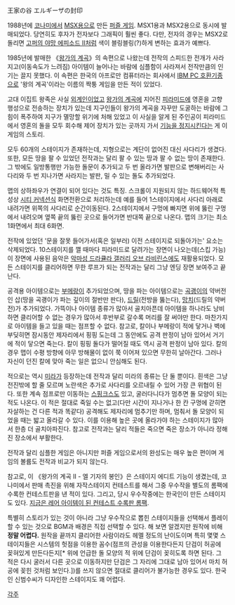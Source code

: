 王家の谷 エルギーザの封印

1988년에 [[코나미]]에서 [[MSX]]용으로 만든 [[퍼즐 게임]]. MSX1용과 MSX2용으로 동시에 발매되었다. 당연히도 후자가 전자보다 그래픽이 훨씬 좋다. 다만, 전자의 경우는 MSX2로 돌리면 [[고퍼의 야망 에피소드 II]]처럼 색이 블링블링(?)하게 변하는 효과가 예쁘다.

1985년에 발매한 《[[왕가의 계곡(게임)|왕가의 계곡]]》의 속편으로 나왔는데 전작의 스피드한 전개가 사라지고(이동속도가 느려짐) 아이템이 늘어나는 바람에 심플함이 사라져서 전작만큼의 인기는 끌지 못했다. 이 속편은 한국의 아프로만 컴퓨터라는 회사에서 [[IBM PC 호환기종]]으로 '왕의 계곡'이라는 이름의 짝퉁 게임을 만든 적이 있었다.

고대 이집트 왕족은 사실 [[외계인]]이었고 [[왕가의 계곡]]에 지어진 [[피라미드]]에 영혼을 고향 행성으로 전송하는 장치가 있는데 지구인들이 왕가의 계곡을 자꾸만 도굴하는 바람에 그 힘이 폭주하여 지구가 멸망할 위기에 처해 있었고 이 사실을 알게 된 주인공이 피라미드에서 영혼의 돌을 모두 회수해 제어 장치가 있는 곳까지 가서 [[장비를 정지합니다|기능을 정지시킨다]]는 게 이 게임의 스토리.

모두 60개의 스테이지가 존재하는데, 지형으로는 계단이 없어진 대신 사다리가 생겼다. 또한, 모든 땅을 팔 수 있었던 전작과는 달리 팔 수 있는 땅과 팔 수 없는 땅이 존재한다. 그 밖에도 일방통행만 가능한 돌문이 추가되고 두 번 올라가면 발판으로 변해버리는 사다리와 두 번 지나가면 사라지는 발판, 밀 수 있는 돌도 추가되었다.

맵의 상하좌우가 연결이 되어 있다는 것도 특징. 스크롤이 지원되지 않는 하드웨어적 특성상 [[시티 커넥션]]식 화면전환으로 처리하는데 예를 들어 1스테이지에서 사다리 아래로 내려가면 위쪽의 사다리로 순간이동된다. 2스테이지에서 구멍에 빠지면 위에 뚫린 구멍에서 내려오며 옆쪽 끝의 뚫린 곳으로 들어가면 반대쪽 끝으로 나온다. 맵의 크기는 최소 1화면에서 최대 6화면.

전작에 있었던 '문을 잘못 들어가서(혹은 일부러) 이전 스테이지로 되돌아가는' 요소는 삭제되었다. 10스테이지를 깰 때마다 피라미드로 달려가는 장면이 나오는데(스킵 가능) 이 장면에 사용된 음악은 [[악마성 드라큘라 갤러리 오브 라비린스]]에도 재활용되었다. 모든 스테이지를 클리어하면 무한 루프가 되는 전작과는 달리 그냥 엔딩 장면 보여주고 끝난다.

공격용 아이템으로는 [[부메랑]]이 추가되었으며, 땅을 파는 아이템으로는 [[곡괭이]]의 약버전인 삽(땅을 곡괭이가 파는 깊이의 절반만 판다), [[드릴]](전방을 뚫는다), [[망치]](드릴의 약버전)가 추가되었다. 가뜩이나 아이템 종류가 많아서 골치아픈데 아이템을 하나라도 낭비하면 클리어할 수 없는 경우가 많아서 후반부로 갈수록 머리를 잘 써야만 한다. 마찬가지로 아이템을 들고 있을 때는 점프할 수 없다. 참고로, 칼이나 부메랑이 적에 닿거나 벽에 부딪히면 잠시동안 제자리에서 핑핑 도는데 그 동안에도 공격 판정이 남아 있어서 거기에 적이 닿으면 죽는다. 칼이 핑핑 돌다가 떨어질 때도 역시 공격 판정이 남아 있다. 칼의 경우 맵이 수평 방향에 아무 방해물이 없이 쭉 이어져 있으면 무한히 날아간다. 그러나 자신이 던진 칼에 맞아 죽는 일은 없으니 안심해도 된다.

적으로는 역시 [[미라]]가 등장하는데 전작과 달리 미라의 종류는 단 둘 뿐이다. 흰색은 그냥 전진밖에 할 줄 모르며 노란색은 추가로 사다리를 오르내릴 수 있어 가장 큰 위협이 된다. 또한 계속 점프로만 이동하는 [[스핑크스]]도 있고, 굴러다니다가 멈추면 돌 모양이 되는 적도 나온다. 이 적은 절대로 죽일 수는 없고(다만 시간이 지나거나 한 칸 구멍에 갇히면 자살하는 건 다른 적과 똑같다) 공격해도 제자리에 멈추기만 하며, 멈춰서 돌 모양이 되었을 때는 밟고 올라갈 수 있다. 이를 이용해 높은 곳에 올라가야 하는 스테이지가 많아서 한층 더 골치아파진다. 참고로 전작과는 달리 적들은 죽으면 죽은 장소가 아니라 정해진 장소에서 부활한다. 

전작과 달리 심플한 게임은 아니지만 퍼즐 게임으로서의 완성도는 매우 높은 편이며 게임의 볼륨도 전작과 비교가 되지 않는다. 

참고로, 이 《왕가의 계곡 II - 엘 기자의 봉인》은 스테이지 에디트 기능이 생겼는데, 코나미에서 판매 촉진을 위해 자작스테이지 컨테스트를 해서 그중 우수작을 별도의 롬팩에 수록한 컨테스트판을 낸 적이 있다. 그리고, 당시 우수작중에는 한국인이 만든 스테이지도 있다. [http://game.asadal.com/asapro/board/show.htm?bn=game_imagerare&flag=asc&stSLT=number&thisPage=12&startTextId=220&buffer=207&fmlid=240&pkid=240 지금은 레어 아이템이 된 컨테스트 수록판 롬팩]. 

특별히 스토리가 있는 것이 아니라 그냥 우수작으로 뽑힌 스테이지들을 선택해서 플레이할 수 있는 것으로 BGM과 배경은 직접 선택할 수 있다. 해 보면 알겠지만 원작에 비해 '''정말 어렵다.''' 원작을 끝까지 클리어한 사람이라도 헤멜 정도의 난이도이며 특히 몇몇 스테이지들은 시스템의 헛점을 이용한 꼼수(점프의 관성을 이용한다든지 단검이 허공에 꽂혀있게 만든다든지[* 위에 언급한 돌 모양의 적 위에 단검이 꽂히도록 하면 된다. 그 적은 다시 굴러서 다른 곳으로 이동하지만 단검은 그 자리에 그대로 남아 있어서 마치 허공에 꽂힌 것처럼 보인다.])를 쓰지 않으면 절대로 클리어가 불가능한 경우도 있다. 한국인 신범수씨가 디자인한 스테이지도 꽤 어렵다. 

[[각주]]
